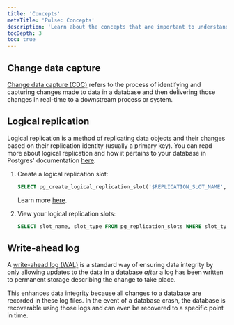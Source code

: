 ```yaml
---
title: 'Concepts'
metaTitle: 'Pulse: Concepts'
description: 'Learn about the concepts that are important to understand when using Pulse.'
tocDepth: 3
toc: true
---
```


<TopBlock></TopBlock>

## Change data capture

[Change data capture (CDC)](https://en.wikipedia.org/wiki/Change_data_capture) refers to the process of identifying and capturing changes made to data in a database and then delivering those changes in real-time to a downstream process or system.

## Logical replication

Logical replication is a method of replicating data objects and their changes based on their replication identity (usually a primary key). You can read more about logical replication and how it pertains to your database in Postgres' documentation [here](https://www.postgresql.org/docs/current/logical-replication.html).

1. Create a logical replication slot:

   ```sql
   SELECT pg_create_logical_replication_slot('$REPLICATION_SLOT_NAME', 'pgoutput');
   ```

   Learn more [here](https://pgpedia.info/p/pg_create_logical_replication_slot.html).

2. View your logical replication slots:

   ```sql
   SELECT slot_name, slot_type FROM pg_replication_slots WHERE slot_type = 'logical';
   ```

## Write-ahead log

A [write-ahead log (WAL)](https://www.postgresql.org/docs/current/wal-intro.html) is a standard way of ensuring data integrity by only allowing updates to the data in a database _after_ a log has been written to permanent storage describing the change to take place.

This enhances data integrity because all changes to a database are recorded in these log files. In the event of a database crash, the database is recoverable using those logs and can even be recovered to a specific point in time.
